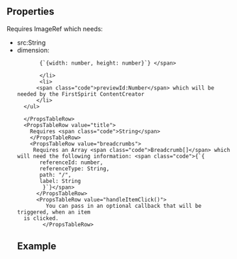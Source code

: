 
<Meta
  title="Header Section"
  subtitle="a complete header section"
/>

## Properties

<PropsTable>
  <PropsTableRow value="backgroundImage">
    Requires <span class="code">ImageRef</span> which needs:
    <ul>
      <li>
       <span class="code">src:String</span>
       </li>
       <li> 
         <span class="code">dimension:
        
           {`{width: number, height: number}`} </span>
          
           </li>
           <li>
          <span class="code">previewId:Number</span> which will be needed by the FirstSpirit ContentCreator
          </li>
      </ul>
      
      </PropsTableRow>
      <PropsTableRow value="title">
        Requires <span class="code">String</span>
        </PropsTableRow>
        <PropsTableRow value="breadcrumbs">
         Requires an Array <span class="code">Breadcrumb[]</span> which will need the following information: <span class="code">{`{ 
           referenceId: number,
           referenceType: String,
           path: "/",
           label: String
            }`}</span> 
          </PropsTableRow>
          <PropsTableRow value="handleItemClick()">
             You can pass in an optional callback that will be triggered, when an item
      is clicked.
            </PropsTableRow>
</PropsTable>

## Example

<ExampleLoader example="sections/HeaderSection.tsx" />